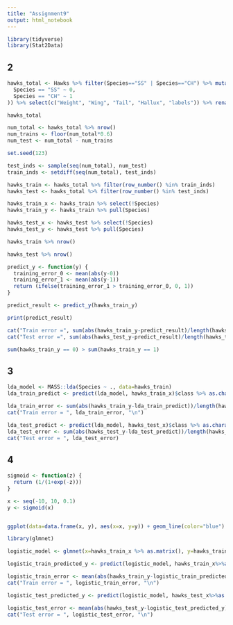 ```yaml
---
title: "Assignment9"
output: html_notebook
---
```



```r
library(tidyverse)
library(Stat2Data)
```

## 2

```r
hawks_total <- Hawks %>% filter(Species=="SS" | Species=="CH") %>% mutate(labels=case_when(
  Species == "SS" ~ 0,
  Species == "CH" ~ 1
)) %>% select(c("Weight", "Wing", "Tail", "Hallux", "labels")) %>% rename(Species=labels) %>% drop_na()

hawks_total
```

```r
num_total <- hawks_total %>% nrow()
num_trains <- floor(num_total*0.6)
num_test <- num_total - num_trains

set.seed(123)

test_inds <- sample(seq(num_total), num_test)
train_inds <- setdiff(seq(num_total), test_inds)

hawks_train <- hawks_total %>% filter(row_number() %in% train_inds)
hawks_test <- hawks_total %>% filter(row_number() %in% test_inds)

hawks_train_x <- hawks_train %>% select(!Species)
hawks_train_y <- hawks_train %>% pull(Species)

hawks_test_x <- hawks_test %>% select(!Species)
hawks_test_y <- hawks_test %>% pull(Species)
```

```r
hawks_train %>% nrow()
```

```r
hawks_test %>% nrow()
```

```r
predict_y <- function(y) {
  training_error_0 <- mean(abs(y-0))
  training_error_1 <- mean(abs(y-1))
  return (ifelse(training_error_1 > training_error_0, 0, 1))
}

predict_result <- predict_y(hawks_train_y)

print(predict_result)

cat("Train error =", sum(abs(hawks_train_y-predict_result)/length(hawks_train_y)), "\n")
cat("Test error =", sum(abs(hawks_test_y-predict_result)/length(hawks_test_y)))
```

```r
sum(hawks_train_y == 0) > sum(hawks_train_y == 1)
```

## 3

```r
lda_model <- MASS::lda(Species ~ ., data=hawks_train)
lda_train_predict <- predict(lda_model, hawks_train_x)$class %>% as.character() %>% as.numeric() 

lda_train_error <- sum(abs(hawks_train_y-lda_train_predict))/length(hawks_train_y)
cat("Train error = ", lda_train_error, "\n")

lda_test_predict <- predict(lda_model, hawks_test_x)$class %>% as.character() %>% as.numeric()
lda_test_error <- sum(abs(hawks_test_y-lda_test_predict))/length(hawks_test_y)
cat("Test error = ", lda_test_error)
```

## 4

```r
sigmoid <- function(z) {
  return (1/(1+exp(-z)))
}

x <- seq(-10, 10, 0.1)
y <- sigmoid(x)


ggplot(data=data.frame(x, y), aes(x=x, y=y)) + geom_line(color="blue") + labs(x="z", y="S(z)") + theme_bw()
```
```r
library(glmnet)
```

```r
logistic_model <- glmnet(x=hawks_train_x %>% as.matrix(), y=hawks_train_y, family = "binomial", alpha=0, lambda=0)

logistic_train_predicted_y <- predict(logistic_model, hawks_train_x%>%as.matrix(), type="class") %>% as.integer()

logistic_train_error <- mean(abs(hawks_train_y-logistic_train_predicted_y))
cat("Train error = ", logistic_train_error, "\n")

logistic_test_predicted_y <- predict(logistic_model, hawks_test_x%>%as.matrix(), type="class") %>% as.integer()

logistic_test_error <- mean(abs(hawks_test_y-logistic_test_predicted_y))
cat("Test error = ", logistic_test_error, "\n")
```

